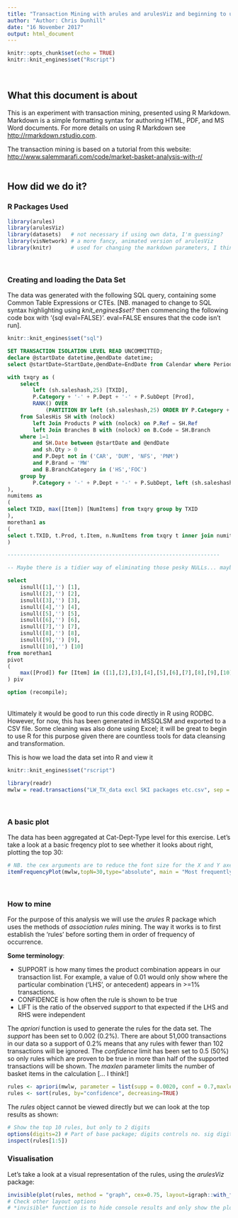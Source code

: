 ```yaml
---
title: "Transaction Mining with arules and arulesViz and beginning to use R Markdown"
author: "Author: Chris Dunhill"
date: "16 November 2017"
output: html_document
---
```


```r
knitr::opts_chunk$set(echo = TRUE)
knitr::knit_engines$set("Rscript")
```
<br>
  
## What this document is about <br>

This is an experiment with transaction mining, presented using R Markdown. Markdown is a simple formatting syntax for authoring HTML, PDF, and MS Word documents. For more details on using R Markdown see <http://rmarkdown.rstudio.com>.

The transaction mining is based on a tutorial from this website: <http://www.salemmarafi.com/code/market-basket-analysis-with-r/>
<br><br>
 
## How did we do it?
  
### R Packages Used

```r
library(arules)
library(arulesViz)
library(datasets)   # not necessary if using own data, I'm guessing?
library(visNetwork) # a more fancy, animated version of arulesViz
library(knitr)      # used for changing the markdown parameters, I think
```
<br>  
  
### Creating and loading the Data Set

The data was generated with the following SQL query, containing some Common Table Expressions or CTEs.
[NB. managed to change to SQL syntax highlighting using *knit_engines$set?* then commencing the following code box with '{sql eval=FALSE}'. eval=FALSE ensures that the code isn't run]. 

```r
knitr::knit_engines$set("sql")
```

```sql

SET TRANSACTION ISOLATION LEVEL READ UNCOMMITTED;
declare @startDate datetime,@endDate datetime;
select @startDate=StartDate,@endDate=EndDate from Calendar where PeriodKey = 'L5WKS';

with txqry as (
	select	
		left (sh.saleshash,25) [TXID],
		P.Category + '-' + P.Dept + '-' + P.SubDept [Prod],
		RANK() OVER
			(PARTITION BY left (sh.saleshash,25) ORDER BY P.Category + '-' + P.Dept + '-' + P.SubDept) [Item]  
	from SalesHis SH with (nolock)
		left Join Products P with (nolock) on P.Ref = SH.Ref
		left Join Branches B with (nolock) on B.Code = SH.Branch
	where 1=1
		and SH.Date between @startDate and @endDate
		and sh.Qty > 0
		and P.Dept not in ('CAR', 'DUM', 'NFS', 'PNM')
		and P.Brand = 'MW'
		and B.BranchCategory in ('HS','FOC')
	group by
		P.Category + '-' + P.Dept + '-' + P.SubDept, left (sh.saleshash,25)
),
numitems as
(
select TXID, max([Item]) [NumItems] from txqry group by TXID
),
morethan1 as
(
select t.TXID, t.Prod, t.Item, n.NumItems from txqry t inner join numitems n on t.txid = n.txid where numitems>1
)

-------------------------------------------------------------------

-- Maybe there is a tidier way of eliminating those pesky NULLs... maybe could have done it in R

select
	isnull([1],'') [1],
	isnull([2],'') [2],
	isnull([3],'') [3],
	isnull([4],'') [4],
	isnull([5],'') [5],
	isnull([6],'') [6],
	isnull([7],'') [7],
	isnull([8],'') [8],
	isnull([9],'') [9],
	isnull([10],'') [10]
from morethan1
pivot
(
	max([Prod])	for [Item] in ([1],[2],[3],[4],[5],[6],[7],[8],[9],[10])
) piv

option (recompile);
```

<br>
Ultimately it would be good to run this code directly in R using RODBC. However, for now, this has been generated in MSSQLSM and exported to a CSV file. Some cleaning was also done using Excel; it will be great to begin to use R for this purpose given there are countless tools for data cleansing and transformation.

This is how we load the data set into R and view it

```r
knitr::knit_engines$set("rscript")
```

```r
library(readr)
mwlw = read.transactions("LW_TX_data excl SKI packages etc.csv", sep = ",")
```

<br>

### A basic plot

The data has been aggregated at Cat-Dept-Type level for this exercise. Let's take a look at a basic freqency plot to see whether it looks about right, plotting the top 30:

```r
# NB. the cex arguments are to reduce the font size for the X and Y axes, respectively
itemFrequencyPlot(mwlw,topN=30,type="absolute", main = "Most frequently occurring product Types", sub = "Mountain Warehouse only. Some ski package transactions removed", cex.names = 0.7, cex.axis = 0.7)
```

<br>

### How to mine

For the purpose of this analysis we will use the *arules* R package which uses the methods of *association rules* mining. The way it works is to first establish the 'rules' before sorting them in order of frequency of occurrence.

**Some terminology**:

* SUPPORT is how many times the product combination appears in our transaction list. For example, a value of 0.01 would only show where the particular combination ('LHS', or antecedent) appears in >=1% transactions.
* CONFIDENCE is how often the rule is shown to be true
* LIFT is the ratio of the observed *support* to that expected if the LHS and RHS were independent

The *apriori* function is used to generate the rules for the data set. The *support* has been set to 0.002 (0.2%). There are about 51,000 transactions in our data so a support of 0.2% means that any rules with fewer than 102 transactions will be ignored. The *confidence* limit has been set to 0.5 (50%) so only rules which are proven to be true in more than half of the supported transactions will be shown. The *maxlen* parameter limits the number of basket items in the calculation [... I think!]

```r
rules <- apriori(mwlw, parameter = list(supp = 0.0020, conf = 0.7,maxlen=3))
rules <- sort(rules, by="confidence", decreasing=TRUE)
```

The *rules*  object cannot be viewed directly but we can look at the top results as shown:

```r
# Show the top 10 rules, but only to 2 digits
options(digits=2) # Part of base package; digits controls no. sig digits when printing numeric values
inspect(rules[1:5])
```

### Visualisation

Let's take a look at a visual representation of the rules, using the *arulesViz* package:

```r
invisible(plot(rules, method = "graph", cex=0.75, layout=igraph::with_fr(), main = "Visual Representation of Transaction Rules")) # cex to reduce font size
# Check other layout options
# *invisible* function is to hide console results and only show the plot itself.
```



